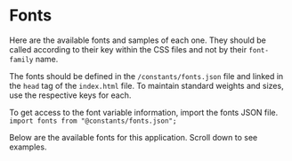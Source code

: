 
<Meta title="Theme/Fonts" />

# Fonts

Here are the available fonts and samples of each one. They should be called according to their key within the CSS files and not by their <code>font-family</code> name.

The fonts should be defined in the <code>/constants/fonts.json</code> file and linked in the <code>head</code> tag of the <code>index.html</code> file. To maintain standard weights and sizes, use the respective keys for each.

To get access to the font variable information, import the fonts JSON file. <code>import fonts from "@constants/fonts.json";</code>

Below are the available fonts for this application. Scroll down to see examples.

<FontStoryBlock />
